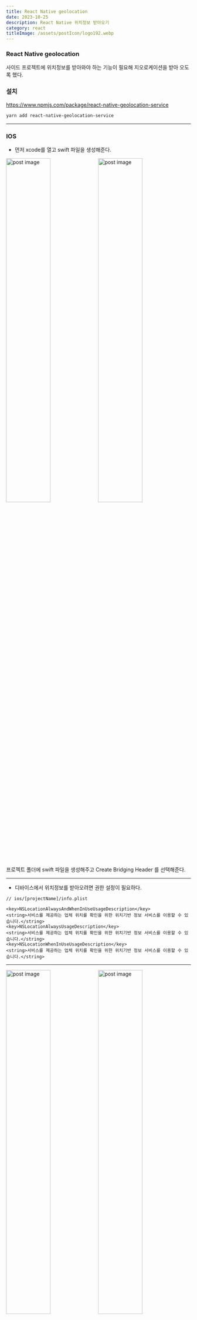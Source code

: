 ```yaml
---
title: React Native geolocation
date: 2023-10-25
description: React Native 위치정보 받아오기
category: react
titleImage: /assets/postIcon/logo192.webp
---
```


### React Native geolocation

사이드 프로젝트에 위치정보를 받아와야 하는 기능이 필요해 지오로케이션을 받아 오도록 했다.

### 설치

https://www.npmjs.com/package/react-native-geolocation-service

```bash
yarn add react-native-geolocation-service
```

---

### IOS
- 먼저 xcode를 열고 swift 파일을 생성해준다.

<div style={{ display: "flex", gap: '10px' }}>
    <img src="/assets/blog/javaScript/rn-geolocation.png" width="49%" style={{ maxWidth: '40%'}} alt="post image"/>
    <img src="/assets/blog/javaScript/rn-geolocation-2.png" width="49%" style={{ maxWidth: '59%'}} alt="post image"/>
</div>

프로젝트 폴더에 swift 파일을 생성해주고 Create Bridging Header 를 선택해준다.

---

- 디바이스에서 위치정보를 받아오려면 권한 설정이 필요하다.

```
// ios/[projectName]/info.plist

<key>NSLocationAlwaysAndWhenInUseUsageDescription</key>
<string>서비스를 제공하는 업체 위치를 확인을 위한 위치기반 정보 서비스를 이용할 수 있습니다.</string>
<key>NSLocationAlwaysUsageDescription</key>
<string>서비스를 제공하는 업체 위치를 확인을 위한 위치기반 정보 서비스를 이용할 수 있습니다.</string>
<key>NSLocationWhenInUseUsageDescription</key>
<string>서비스를 제공하는 업체 위치를 확인을 위한 위치기반 정보 서비스를 이용할 수 있습니다.</string>
```

---

<div style={{ display: "flex", gap: '10px' }}>
    <img src="/assets/blog/javaScript/rn-geolocation-3.png" width="49%" style={{ maxWidth: '40%'}} alt="post image"/>
    <img src="/assets/blog/javaScript/rn-geolocation-4.png" width="49%" style={{ maxWidth: '59%'}} alt="post image"/>
</div>

- 백그라운드에서도 위치정보를 가져오려면 워크스페이스에서 위와 같이 Location updates에 체크해 설정한다.

---

### Android

- 안드로이드도 마찬가지로 권한 설정이 필요하다.

```xml
// android/app/src/main/AndroidManifest.xml

<uses-permission android:name="android.permission.ACCESS_COARSE_LOCATION" />
<uses-permission android:name="android.permission.ACCESS_FINE_LOCATION" />
```

---

### 사용법

```tsx
  useEffect(() => {
    if (Platform.OS === 'ios') {
      Geolocation.requestAuthorization('always');
    } else {
      PermissionsAndroid.requestMultiple([
        PermissionsAndroid.PERMISSIONS.ACCESS_COARSE_LOCATION,
        PermissionsAndroid.PERMISSIONS.ACCESS_FINE_LOCATION,
      ]);
    }
  }, []);
```

- requestAuthorization로 위치정보 권한을 요청합니다.

---

### 가장 많이 쓰이는 세가지 API

- getCurrentPosition(successCallback, ?errorCallback, ?options) - 최신 위치정보 호출 (한번)
- watchPosition(successCallback, ?errorCallback, ?options) - 지속적으로 호출
- clearWatch(watchId)

```tsx
import Geolocation from 'react-native-geolocation-service';

const MyApp = () => {
    const [location, setLocation] = useState<ILocation | undefined>(undefined);

    useEffect(() => {
        const _watchId = Geolocation.watchPosition(
          position => {
            const {latitude, longitude} = position.coords;
            setLocation({latitude, longitude});
          },
          error => {
            console.log(error);
          },
          {
            enableHighAccuracy: true,
            distanceFilter: 0,
            interval: 5000,
            fastestInterval: 2000,
          },
        );

        return () => {
          if (_watchId) {
            Geolocation.clearWatch(_watchId);
          }
        };
      }, []);

    return <></>;
}

```

다음 포스팅에서는 받아온 위치정보를 webview로 넘겨주는 방법에 대해 알아보자!


